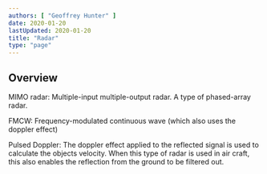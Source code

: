 ```yaml
---
authors: [ "Geoffrey Hunter" ]
date: 2020-01-20
lastUpdated: 2020-01-20
title: "Radar"
type: "page"
---
```



<WarningIsNotes />

## Overview

MIMO radar: Multiple-input multiple-output radar. A type of phased-array radar.

FMCW: Frequency-modulated continuous wave (which also uses the doppler effect)

Pulsed Doppler: The doppler effect applied to the reflected signal is used to calculate the objects velocity. When this type of radar is used in air craft, this also enables the reflection from the ground to be filtered out.
